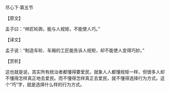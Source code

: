 

尽心下·第五节

【原文】

孟子曰：“梓匠轮舆，能与人规矩，不能使人巧。”

【译文】

孟子说：“制造车轮、车厢的工匠能告诉人规矩，却不能使人变得巧妙。”

【赏析】

这也就是说，其实所有统治者都懂得要爱民，就象人人都懂规矩一样，但很多人却不懂得怎样真正地去爱民。而不懂得怎样真正去爱民，就不懂得选择行为方式。这个“巧”字，就是选择什么样的行为方式。

